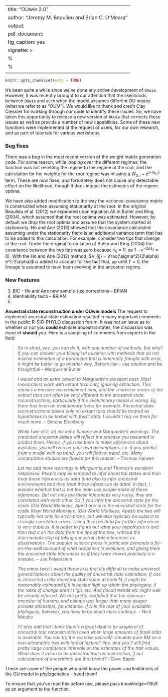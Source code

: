 
---
title: "OUwie 2.0"
author: "Jeremy M. Beaulieu and Brian C. O'Meara"
output:
  pdf_document:
    fig_caption: yes
vignette: >
   %\VignetteEngine{knitr::rmarkdown}
   %\VignetteIndexEntry{Running hisse}
   \usepackage[utf8]{inputenc}
---

```r
knitr::opts_chunk$set(echo = TRUE)
```

It's been quite a while since we've done any active development of `OUwie`. However, it was recently brought to our attention that the likelihoods between `OUwie` and `ouch` when the model assumes different OU means (what we refer to as "OUM"). We would like to thank and credit Clay Cressler for working through our code to identify these issues. So, we have taken this opportunity to release a new version of `OUwie` that corrects these issues as well as provide a number of new capabilities. Some of these new functions were implemented at the request of users, for our own research, and as part of tutorials for various workshops. 

### Bug fixes

There was a bug in the most recent version of the weight matrix generation code. For some reason, while looping over the different regimes, the function was not resetting the regime to the regime at the root, and the calculation for the weights for the root regime was missing a $W_{0,i}+e^{(-\alpha_{0,i})}$ term. These are now fixed, and fortunately does not cause any detectable effect on the likelihood, though it does impact the estimates of the regime optima. 

We have also added modification to the way the variance-covariance matrix is constructed when assuming stationarity at the root. In the original Beaulieu et al. (2012) we expanded upon equation A5 in Butler and King (2004), which assumed that the root optima was estimated. However, by default we drop the root optima and assume that the system started at stationarity. Ho and Ane (2013) showed that the covariance calculated assuming under the stationarity there is an additional variance term that has to be added to this calculation. For example, consider two tips that diverge at the root. Under the original formulation of Butler and King (2004) the covariance between the two tips was zero because $s_{ij}=0$, so $1-e^{-2\alpha s_{ij}}=0$). With the Ho and Ane (2013) method, $V_{ij} = \frac{\sigma^2}{2\alpha} e^{-2\alpha}$ is added to account for the fact that, up until $T=0$, the lineage is assumed to have been evolving in the ancestral regime.

### New Features

3. BIC -- Ho and Ane new sample size corrections -- BRIAN
4. Idenfiability tests -- BRIAN
5. 

**Ancestral state reconstruction under OUwie models** The request to implement ancestral state estimation resulted in many important comments in the public R-SIG-PHYLO discussion forum. It was not an issue as to whether or not you **could** estimate ancestral states, the discussion was more of **should** you. Here is a sampling of comments from experts in the field:

> *So in short, yes, you can do it, with any number of methods. But why? If you can answer your biological question with methods that do not involve estimation of a parameter that is inherently fraught with error, it might be better to go another way. Bottom line - use caution and be thoughtful!* 
-- Marguerite Butler

> *I would add an extra caveat to Marguerite's excellent post: Most researchers work with extant taxa only, ignoring extinction. This causes a massive ascertainment bias, and the character states of the extinct taxa can often be very different to the ancestral state reconstructions, particularly if the evolutionary model is wrong. Eg. there has been an evolutionary trend for example. Ancestral state reconstructions based only on extant taxa should be treated as hypotheses to be tested with fossil data. I wouldn't rely on them for much more.*
-- Simone Blomberg

> *While I am at it, let me echo Simone and Marguerite's warnings. The predicted ancestral states will reflect the process you assumed to predict them. Hence, if you  use them to make inferences about evolution, you will recover your own assumptions. I.e. if you predict from a model with no trend, you will find no trend, etc. Many comparative studies are flawed for this reason.* 
-- Thomas Hansen

> *Let me add more warnings to Marguerite and Thomas's excellent responses. People may be tempted to infer ancestral states and then treat those inferences as data (and also to infer ancestral environments and then treat those inferences as data). In fact, I wonder whether that is not the main use people make of these inferences. But not only are those inferences very noisy, they are correlated with each other. So if you infer the ancestral state for the clade (Old World Monkeys, Apes) and also the ancestral state for the clade (New World Monkeys, (Old World Monkeys, Apes)) the two will typically not only be error-prone, but will also typically be subject to strongly correlated errors.  Using them as data for further inferences is very dubious. It is better to figure out what your hypothesis is and then test it on the data from the tips of the tree, without the intermediate step of taking ancestral state inferences as observations. The popular science press in particular demands a fly-on-the-wall account of what happened in evolution, and giving them the ancestral state inferences as if they were known precisely is a mistake.*
-- Joe Felsenstein

> *The minor twist I would throw in is that it's difficult to make universal generalizations about the quality of ancestral state estimation.  If one is interested in the ancestral state value at node N, it might be reasonably estimated if it is nested high up within the phylogeny, if the rates of change aren't high, etc. And (local) trends etc might well be reliably inferred.  We are pretty confident that the common ancestor of humans and chimps was larger than many deeper primate ancestors, for instance. If N is the root of your available phylogeny, however, you have to be much more cautious.*
-- Nick Matzke

> *I'll also add that I think there's a great deal to be skeptical of ancestral trait reconstruction even when large amounts of fossil data is available. You can try the exercise yourself: simulate pure BM on a non-ultrametric tree with lots of 'extinct' tips, and you'll still find pretty large confidence intervals on the estimates of the trait values. What does it mean to do ancestral trait reconstruction, if our calculations of uncertainty are that broad?*
-- Dave Bapst

These are some of the people who best know the power and limitations of the OU model in phylogenetics -- heed them!

To ensure that you've read this before use, please pass knowledge=TRUE as an argument to the function.




